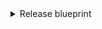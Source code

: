 <details>
<summary>Release blueprint</summary>

```json showLineNumbers
{
  "identifier": "release",
  "title": "Release",
  "icon": "Github",
  "schema": {
    "properties": {
      "release_creation_time": {
        "icon": "DefaultProperty",
        "type": "string",
        "title": "Release creation time",
        "format": "date-time"
      },
      "author": {
        "type": "string",
        "title": "Author"
      },
      "description": {
        "type": "string",
        "title": "Description"
      }
    },
    "required": []
  },
  "mirrorProperties": {},
  "calculationProperties": {},
  "aggregationProperties": {},
  "relations": {
    "repository": {
      "title": "Repository",
      "target": "githubRepository",
      "required": false,
      "many": false
    },
    "tag": {
      "title": "Tag",
      "target": "tag",
      "required": false,
      "many": false
    }
  }
}
```

</details>
